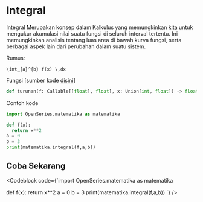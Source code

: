 
# Integral

Integral Merupakan konsep dalam Kalkulus yang memungkinkan kita untuk mengukur
akumulasi nilai suatu fungsi di seluruh interval tertentu. Ini memungkinkan
analisis tentang luas area di bawah kurva fungsi, serta berbagai aspek lain dari perubahan dalam suatu sistem.

Rumus:

```
\int_{a}^{b} f(x) \,dx
```

Fungsi [sumber kode [disini](https://github.com/bellshade/OpenSeries/blob/8766497be42a76a175a94a84cc5609c94c015c61/OpenSeries/matematika.py#L527)]

```python
def turunan(f: Callable[[float], float], x: Union[int, float]) -> float:
```

Contoh kode

```python
import OpenSeries.matematika as matematika

def f(x):
  return x**2
a = 0
b = 3
print(matematika.integral(f,a,b))
```

## Coba Sekarang

<Codeblock code={`import OpenSeries.matematika as matematika

def f(x):
return x\*\*2
a = 0
b = 3
print(matematika.integral(f,a,b))
`} />
